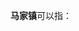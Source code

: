 '''马家镇'''可以指：
{{PRC admin/disambig|51/01/14/111/000|51/17/21/211/000|61/04/30/102/000}}
{{disambig|cat=三字中国镇名消歧义}}
